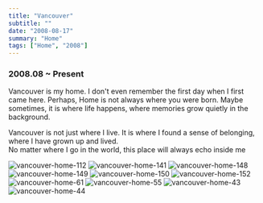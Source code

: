 ```yaml
---
title: "Vancouver"
subtitle: ""
date: "2008-08-17"
summary: "Home"
tags: ["Home", "2008"]
---
```



### 2008.08 ~ Present

Vancouver is my home. I don't even remember the first day when I first came here.
Perhaps, Home is not always where you were born. Maybe sometimes, it is where life happens, where memories grow quietly in the background.

Vancouver is not just where I live. It is where I found a sense of belonging, where I have grown up and lived.  
No matter where I go in the world, this place will always echo inside me

<div className="mx-auto max-w-lg">
  <Image
    className="rounded-[2px]"
    width={1080}
    height={1440}
    quality={75}
    src="https://storage.googleapis.com/jaeungkim/blog/personal/2008-home/van112.jpg"
    alt="vancouver-home-112"
  />
  <Image
    className="rounded-[2px]"
    width={1080}
    height={1440}
    quality={75}
    src="https://storage.googleapis.com/jaeungkim/blog/personal/2008-home/van141.jpg"
    alt="vancouver-home-141"
  />
  <Image
    className="rounded-[2px]"
    width={1080}
    height={1440}
    quality={75}
    src="https://storage.googleapis.com/jaeungkim/blog/personal/2008-home/van148.JPG"
    alt="vancouver-home-148"
  />
  <Image
    className="rounded-[2px]"
    width={1080}
    height={1440}
    quality={75}
    src="https://storage.googleapis.com/jaeungkim/blog/personal/2008-home/van149.JPG"
    alt="vancouver-home-149"
  />
  <Image
    className="rounded-[2px]"
    width={1080}
    height={1440}
    quality={75}
    src="https://storage.googleapis.com/jaeungkim/blog/personal/2008-home/van150.JPG"
    alt="vancouver-home-150"
  />
  <Image
    className="rounded-[2px]"
    width={1080}
    height={1440}
    quality={75}
    src="https://storage.googleapis.com/jaeungkim/blog/personal/2008-home/van152.JPG"
    alt="vancouver-home-152"
  />
  <Image
    className="rounded-[2px]"
    width={1080}
    height={1440}
    quality={75}
    src="https://storage.googleapis.com/jaeungkim/blog/personal/2008-home/van61.jpeg"
    alt="vancouver-home-61"
  />
  <Image
    className="rounded-[2px]"
    width={1080}
    height={1440}
    quality={75}
    src="https://storage.googleapis.com/jaeungkim/blog/personal/2008-home/van55.jpeg"
    alt="vancouver-home-55"
  />
  <Image
    className="rounded-[2px]"
    width={1080}
    height={1440}
    quality={75}
    src="https://storage.googleapis.com/jaeungkim/blog/personal/2008-home/van43.jpeg"
    alt="vancouver-home-43"
  />
  <Image
    className="rounded-[2px]"
    width={1080}
    height={1440}
    quality={75}
    src="https://storage.googleapis.com/jaeungkim/blog/personal/2008-home/van44.jpeg"
    alt="vancouver-home-44"
  />
</div>
